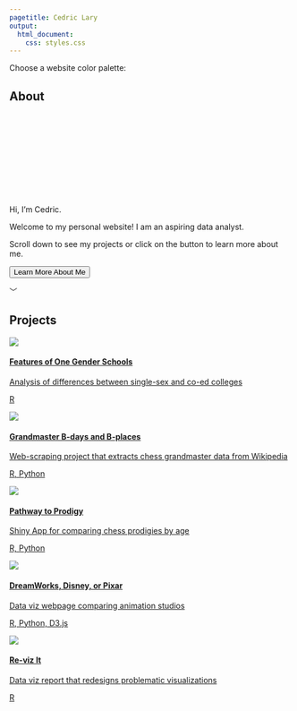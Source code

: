 ```yaml
---
pagetitle: Cedric Lary
output:
  html_document:
    css: styles.css
---
```

<link id="theme-style" rel= "stylesheet" href="light.css">

<div class= "main">
<div class= "containers theme-bar">
<p class= "theme-text"> Choose a website color palette: </p>
<div class= "theme-holder">
<div data-mode="light" class = "theme light"></div>
<div data-mode="salmon" class = "theme salmon"></div>
<div data-mode="sea" class = "theme sea"></div>
<div data-mode="dark" class = "theme dark"></div>
</div>

</div>

<div class = "containers c1">
<div class= "section" id ="about-section">
  
  
  <h2>About</h2>
  
  <svg id="svg">
        <rect id = "one" transform=
        "translate (0, 200) scale(1,-1)"></rect>
        <rect id = "two" transform=
        "translate (0, 200) scale(1,-1)" ></rect>
        <rect id = "three" transform=
        "translate (0, 200) scale(1,-1)"></rect>
        <rect id = "four" transform=
        "translate (0, 200) scale(1,-1)"></rect>
        <rect id = "five" transform=
        "translate (0, 200) scale(1,-1)"></rect>
        <rect id = "six" transform=
        "translate (0, 200) scale(1,-1)"></rect>
  </svg>

  
  <p class= "text paragraph1">Hi, I’m Cedric.</p>
  <p class= "text paragraph2">Welcome to my personal website! I am an aspiring data analyst. </p>
  <p class= "text paragraph3">Scroll down to see my projects or click on the button to learn more about me.</p>
  
  <form action="about.html">
  <button class= "learn button">Learn More About Me </button>
  </form>
  
  <p class ="arrow arrow1">﹀</p>


  
  
</div>
 </div>


<div class = "containers c2">

<div class= "section" id ="project-section">

<h2>Projects</h2>


<div class= "projects-div">

<a href="https://larylc.github.io/Independent-Projects-/gendered_education_project_complete.html">
<div class= "project-card">
<img  id= "img1" src="imgs/degrees conferred project 2.png">
<div class="card-description">
  <h4 class= "card-heading">Features of One Gender Schools</h4>
  <p class= "card-info">Analysis of differences between single-sex and co-ed colleges</p>
  <p class= "card-tags">R</p>
</div>
</div>
</a>

<a href="https://larylc.github.io/chess_bdays_bplaces/">
<div class= "project-card">
<img  id= "img2" src="imgs/project 4.png">
<div class="card-description">
  <h4 class= "card-heading">Grandmaster B-days and B-places</h4>
  <p class= "card-info">Web-scraping project that extracts chess grandmaster data from Wikipedia</p>
  <p class= "card-tags">R, Python</p>
</div>
</div>
</a>


<a href="https://loganlary.shinyapps.io/prodigies_app/?_ga=2.15136438.103236738.1633010249-569369622.1613318148">
<div class= "project-card">
<img  id= "img3" src="imgs/Screenshot 2021-11-06 115535.png">
<div class="card-description">
  <h4 class= "card-heading">Pathway to Prodigy</h4>
  <p class= "card-info">Shiny App for comparing chess prodigies by age</p>
  <p class= "card-tags">R, Python</p>
</div>
</div>
</a>



<a href="https://larylc.github.io/Independent-Projects-/dreamworks_disney_pixar.html">
<div class= "project-card">
<img  id= "img4" src="imgs/dreamworks_disney_pixar.png">
<div class="card-description">
  <h4 class= "card-heading">DreamWorks, Disney, or Pixar </h4>
  <p class= "card-info">Data viz webpage comparing animation studios</p>
  <p class= "card-tags">R, Python, D3.js</p>
</div>
</div>
</a>

<a href="https://larylc.github.io/Independent-Projects-/reviz_it.html">
<div class= "project-card">
<img  id= "img4a" src="imgs/reviz_cb2.png">
<div class="card-description">
  <h4 class= "card-heading">Re-viz It</h4>
  <p class= "card-info">Data viz report that redesigns problematic visualizations</p>
  <p class= "card-tags">R</p>
</div>
</div>
</a>



</div>


</div>
 </div>


</div>


<script src="https://d3js.org/d3.v6.min.js"></script>
<script src="./script.js"></script>